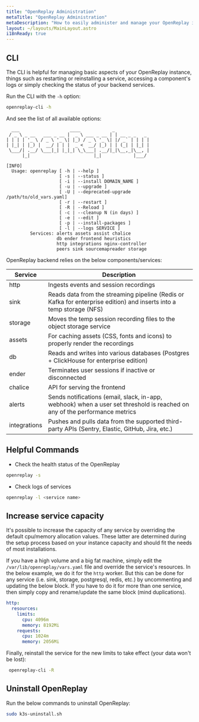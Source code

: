 ```yaml
---
title: "OpenReplay Administration"
metaTitle: "OpenReplay Administration"
metaDescription: "How to easily administer and manage your OpenReplay instance."
layout: ~/layouts/MainLayout.astro
i18nReady: true
---
```


## CLI

The CLI is helpful for managing basic aspects of your OpenReplay instance, things such as restarting or reinstalling a service, accessing a component's logs or simply checking the status of your backend services.

Run the CLI with the `-h` option:

```bash
openreplay-cli -h
```

And see the list of all available options:

```shellsession
  ___                   ____            _
 / _ \ _ __   ___ _ __ |  _ \ ___ _ __ | | __ _ _   _
| | | | '_ \ / _ \ '_ \| |_) / _ \ '_ \| |/ _` | | | |
| |_| | |_) |  __/ | | |  _ <  __/ |_) | | (_| | |_| |
 \___/| .__/ \___|_| |_|_| \_\___| .__/|_|\__,_|\__, |
      |_|                        |_|            |___/

[INFO]
  Usage: openreplay [ -h | --help ]
                    [ -s | --status ]
                    [ -i | --install DOMAIN_NAME ]
                    [ -u | --upgrade ]
                    [ -U | --deprecated-upgrade /path/to/old_vars.yaml]
                    [ -r | --restart ]
                    [ -R | --Reload ]
                    [ -c | --cleanup N (in days) ]
                    [ -e | --edit ]
                    [ -p | --install-packages ]
                    [ -l | --logs SERVICE ]
         Services: alerts assets assist chalice
                   db ender frontend heuristics
                   http integrations nginx-controller
                   peers sink sourcemapreader storage
```

OpenReplay backend relies on the below components/services:

| Service | Description |
|---------|-------------|
| http | Ingests events and session recordings |
| sink | Reads data from the streaming pipeline (Redis or Kafka for enterprise edition) and inserts into a temp storage (NFS) |
| storage | Moves the temp session recording files to the object storage service |
| assets | For caching assets (CSS, fonts and icons) to properly render the recordings |
| db | Reads and writes into various databases (Postgres + ClickHouse for enterprise edition) |
| ender | Terminates user sessions if inactive or disconnected |
| chalice | API for serving the frontend |
| alerts | Sends notifications (email, slack, in-app, webhook) when a user set threshold is reached on any of the performance metrics |
| integrations |  Pushes and pulls data from the supported third-party APIs (Sentry, Elastic, GitHub, Jira, etc.) |

## Helpful Commands

- Check the health status of the OpenReplay

```sh
openreplay -s
```

- Check logs of services

```sh
openreplay -l <service name>
```

## Increase service capacity

It's possible to increase the capacity of any service by overriding the default cpu/memory allocation values. These latter are determined during the setup process based on your instance capacity and should fit the needs of most installations.

 If you have a high volume and a big fat machine, simply edit the `/var/lib/openreplay/vars.yaml` file and override the service's resources. In the below example, we do it for the `http` worker. But this can be done for any service (i.e. sink, storage, postgresql, redis, etc.) by uncommenting and updating the below block. If you have to do it for more than one service, then simply copy and rename/update the same block (mind duplications).

```yaml
http:
  resources:
    limits:
      cpu: 4096m
      memory: 8192Mi
    requests:
      cpu: 1024m
      memory: 2056Mi
```

Finally, reinstall the service for the new limits to take effect (your data won't be lost):

```bash
 openreplay-cli -R
```

## Uninstall OpenReplay

Run the below commands to uninstall OpenReplay:

```bash
sudo k3s-uninstall.sh
```
